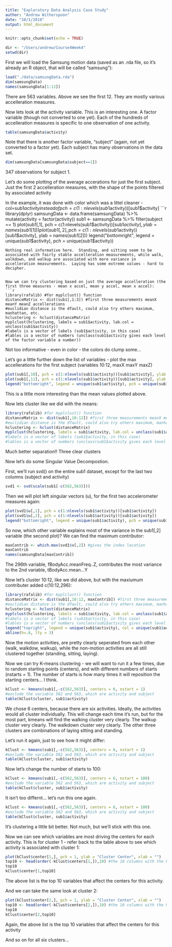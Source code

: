 ```yaml
---
title: "Exploratory Data Analysis Case Study"
author: "Andrew Witherspoon"
date: "10/1/2018"
output: html_document
---
```


```r
knitr::opts_chunk$set(echo = TRUE)

dir <- "/Users/andrew/Course4Week4"
setwd(dir)
```

First we will load the Samsung motion data (saved as an .rda file, so it's already an R object, that will be called "samsung"):
```r
load("./data/samsungData.rda")
dim(samsungData)
names(samsungData[1:12])
```
There are 563 variables.  Above we see the first 12.  They are mostly various accelleration measures.


Now lets look at the activity variable.  This is an interesting one.  A factor variable (though not converted to one yet).  Each of the hundreds of accelleration measures is specific to one observation of one activity.
```r
table(samsungData$activity)
```

Note that there is another factor variable, "subject" (again, not yet converted to a factor yet).  Each subject has many observations in the data set.
```r
dim(samsungData[samsungData$subject==1])
```
347 observations for subject 1.

Let's do some plotting of the average accerations for just the first subject.  Just the first 2 accelleration measures, with the shape of the points filtered by associated activity 

In the example, it was done with color which was a littel cleaner - 
col=sub1$activity
instead of
pch = c(1:nlevels(sub1$activity))[sub1$activity]
```r
library(dplyr)
samsungData <- data.frame(samsungData) %>%
  mutate(activity = factor(activity))
sub1 <- samsungData %>%
  filter(subject == 1)
plot(sub1[,1], pch = c(1:nlevels(sub1$activity))[sub1$activity], ylab = names(sub1[1]))
plot(sub1[,2], pch = c(1:nlevels(sub1$activity))[sub1$activity], ylab = names(sub1[2]))
legend("bottomright", legend = unique(sub1$activity), pch = unique(sub1$activity))
```
Nothing real informative here.  Standing, and sitting seem to be associated with fairly stable accelleration measurements, while walk, walkdown, and walkup are associated with more variance in accelleration measurements.  Laying has some extreme values - hard to decipher.


Now we can try clustering based on just the average accelleration (the first three measures - mean x accel, mean y accel, mean x accel):
```r
library(rafalib) #for myplclust() function
distanceMatrix <- dist(sub1[,1:3]) #first three measurements meanX meanY meanZ accellerations
#euclidian distance is the dfault, could also try others maximum, manhattan, etc.
hclustering <- hclust(distanceMatrix)
myplclust(hclustering, labels = sub1$activity, lab.col = unclass(sub1$activity))
#labels is a vector of labels (sub1$activity, in this case)
#lables is a vector of numbers (unclass(sub1$activity gives each level of the factor variable a number))
```
Not too informative - even in color - the colors do clump some...


Let's go a little further down the list of variables - plot the max accellerations for the first subject (variables 10:12, maxX maxY maxZ)
```r
plot(sub1[,10], pch = c(1:nlevels(sub1$activity))[sub1$activity], ylab = names(sub1[10]))
plot(sub1[,11], pch = c(1:nlevels(sub1$activity))[sub1$activity], ylab = names(sub1[11]))
legend("bottomright", legend = unique(sub1$activity), pch = unique(sub1$activity))
```
This is a little more interesting than the mean values plotted above.

Now lets cluster like we did with the means:
```r
library(rafalib) #for myplclust() function
distanceMatrix <- dist(sub1[,10:12]) #first three measurements meanX meanY meanZ accellerations
#euclidian distance is the dfault, could also try others maximum, manhattan, etc.
hclustering <- hclust(distanceMatrix)
myplclust(hclustering, labels = sub1$activity, lab.col = unclass(sub1$activity))
#labels is a vector of labels (sub1$activity, in this case)
#lables is a vector of numbers (unclass(sub1$activity gives each level of the factor variable a number))
```
Much better separation!!  Three clear clusters


Now let's do some Singular Value Decompostion.

First, we'll run svd() on the entire sub1 dataset, except for the last two columns (subject and activity)
```r
svd1 <- svd(scale(sub1[-c(562,563)]))
```
Then we will plot left singular vectors (u), for the first two accelerometer measures again:
```r
plot(svd1$u[,1], pch = c(1:nlevels(sub1$activity))[sub1$activity])
plot(svd1$u[,2], pch = c(1:nlevels(sub1$activity))[sub1$activity])
legend("bottomright", legend = unique(sub1$activity), pch = unique(sub1$activity))
```

So now, which other variable explains most of the variance in the sub1[,2] variable (the second plot)?  We can find the maximum contributor:
```r
maxContrib <- which.max(svd1$v[,2]) #gives the index location
maxContrib
names(samsungData[maxContrib])
```
The 296th variable, fBodyAcc.meanFreq..Z, contributes the most variance to the 2nd variable, tBodyAcc.mean...Y

Now let's cluster 10:12, like we did above, but with the maxiumum contributer added c(10:12,296):
```r
library(rafalib) #for myplclust() function
distanceMatrix <- dist(sub1[,10:12, maxContrib]) #first three measurements meanX meanY meanZ accellerations
#euclidian distance is the dfault, could also try others maximum, manhattan, etc.
hclustering <- hclust(distanceMatrix)
myplclust(hclustering, labels = sub1$activity, lab.col = unclass(sub1$activity))
#labels is a vector of labels (sub1$activity, in this case)
#lables is a vector of numbers (unclass(sub1$activity gives each level of the factor variable a number))
legend("topright", legend = unique(sub1$activity), col = unique(sub1$activity), pch = 19)
abline(h=.6, lty = 3)
```
Now the motion activities, are pretty clearly seperated from each other (walk, walkdow, walkup), while the non-motion activities are all still clustered together (standing, sitting, laying).

Now we can try K-means clustering - we will want to run it a few times, due to random starting points (centers), and with different numbers of starts (nstarts = 1).  The number of starts is how many times it will reposition the starting centers... I think.
```r
kClust <- kmeans(sub1[,-c(562,563)], centers = 6, nstart = 1) 
#exclude the variable 562 and 563, which are activity and subject
table(kClust$cluster, sub1$activity)
```
We chose 6 centers, because there are six activities.  Ideally, the activities would all cluster individually.  This will change each time it's run, but for the most part, kmeans will find the walking cluster very clearly.  The walkup cluster very clearly.  The walkdown cluster very clearly.  The other three clusters are combinations of laying sitting and standing.

Let's run it again, just to see how it might differ:
```r
kClust <- kmeans(sub1[,-c(562,563)], centers = 6, nstart = 1) 
#exclude the variable 562 and 563, which are activity and subject
table(kClust$cluster, sub1$activity)
```


Now let's change the number of starts to 100:
```r
kClust <- kmeans(sub1[,-c(562,563)], centers = 6, nstart = 100) 
#exclude the variable 562 and 563, which are activity and subject
table(kClust$cluster, sub1$activity)
```
It isn't too differnt...  let's run this one again.
```r
kClust <- kmeans(sub1[,-c(562,563)], centers = 6, nstart = 100) 
#exclude the variable 562 and 563, which are activity and subject
table(kClust$cluster, sub1$activity)
```
It's clustering a little bit better. Not much, but we'll stick with this one.

Now we can see which variables are most driving the centers for each activity.  This is for cluster 1 - refer back to the table above to see which activity is associated with cluster 1:
```r
plot(kClust$center[1,], pch = 1, ylab = "Cluster Center", xlab = "")
top10 <- head(order(-kClust$centers[1,]),10) #the 10 columns with the highest values
top10
kClust$center[1,top10]
```
The above list is the top 10 variables that affect the centers for this activity.

And we can take the same look at cluster 2:
```r
plot(kClust$center[2,], pch = 1, ylab = "Cluster Center", xlab = "")
top10 <- head(order(-kClust$centers[2,]),10) #the 10 columns with the highest values
top10
kClust$center[2,top10]
```
Again, the above list is the top 10 variables that affect the centers for this activity

And so on for all six clusters...
